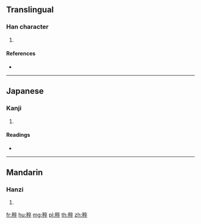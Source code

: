 {{character info/new}}
==Translingual==

===Han character===
{{Han char|rn=115|rad=禾|as=08|sn=13|four=|canj=HDYOJ}}

# {{defn|Han|sort=禾08}}

====References====
* {{Han ref|kx=0855.200|dkj=25131|dj=1281.010|hdz=42615.090|uh=7A21|ud=31265}}

----

==Japanese==

===Kanji===
{{ja-kanji|grade=|rs=禾08}}

# {{defn|lang=ja|sort=禾08}}

====Readings====
* {{ja-readings|on=[[そつ]] (sotsu), [[そち]] (sochi), [[さい]] (sai), [[せ]] (se)|kun=[[あつまる]] (atsumaru), [[あつめる]] (atsumeru)|nanori=}}

----

==Mandarin==

===Hanzi===
{{cmn-hanzi|pin=[[lüě]] ([[lüe3]]), [[zú]] ([[zu2]])|wg=[[lüeh3|lüeh<sup>3</sup>]], [[tsu2|tsu<sup>2</sup>]]}}

# {{defn|lang=cmn|sort=禾08}}

[[fr:稡]]
[[hu:稡]]
[[mg:稡]]
[[pl:稡]]
[[th:稡]]
[[zh:稡]]